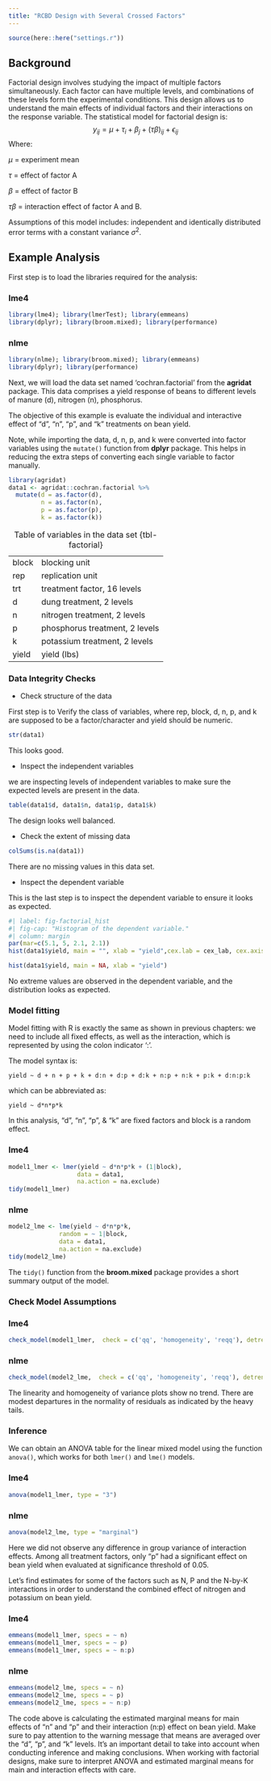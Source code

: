 ```yaml
---
title: "RCBD Design with Several Crossed Factors"
---
```


```r
source(here::here("settings.r"))
```

## Background

Factorial design involves studying the impact of multiple factors simultaneously. Each factor can have multiple levels, and combinations of these levels form the experimental conditions. This design allows us to understand the main effects of individual factors and their interactions on the response variable. The statistical model for factorial design is:
$$y_{ij} = \mu +  \tau_i+ \beta_j + (\tau\beta)_{ij} + \epsilon_{ij}$$ 
Where: 

$\mu$ = experiment mean

$\tau$ = effect of factor A

$\beta$ = effect of factor B 

$\tau\beta$ = interaction effect of factor A and B.


Assumptions of this model includes: independent and identically distributed error terms with a constant variance $\sigma^2$.

## Example Analysis

First step is to load the libraries required for the analysis:

::: panel-tabset
### lme4

```r
library(lme4); library(lmerTest); library(emmeans)
library(dplyr); library(broom.mixed); library(performance)
```

### nlme

```r
library(nlme); library(broom.mixed); library(emmeans)
library(dplyr); library(performance)
```
:::

Next, we will load the data set named 'cochran.factorial' from the **agridat** package. This data comprises a yield response of beans to different levels of manure (d), nitrogen (n), phosphorus. 

The objective of this example is evaluate the individual and interactive effect of "d", "n", "p", and "k" treatments on bean yield.

Note, while importing the data, d, n, p, and k were converted into factor variables using the `mutate()` function from **dplyr** package. This helps in reducing the extra steps of converting each single variable to factor manually.

```r
library(agridat)
data1 <- agridat::cochran.factorial %>% 
  mutate(d = as.factor(d),
         n = as.factor(n),
         p = as.factor(p),
         k = as.factor(k))
```

|       |                                |
|-------|--------------------------------|
| block | blocking unit                  |
| rep   | replication unit               |
| trt   | treatment factor, 16 levels    |
| d     | dung treatment, 2 levels       |
| n     | nitrogen treatment, 2 levels   |
| p     | phosphorus treatment, 2 levels |
| k     | potassium treatment, 2 levels  |
| yield | yield (lbs)                    |

: Table of variables in the data set {tbl-factorial}

### Data Integrity Checks

- Check structure of the data 

First step is to Verify the class of variables, where rep, block, d, n, p, and k are supposed to be a factor/character and yield should be numeric.

```r
str(data1)
```

This looks good.

- Inspect the independent variables

we are inspecting levels of independent variables to make sure the expected levels are present in the data.

```r
table(data1$d, data1$n, data1$p, data1$k)
```

The design looks well balanced.

- Check the extent of missing data


```r
colSums(is.na(data1))
```

There are no missing values in this data set.

- Inspect the dependent variable 

This is the last step is to inspect the dependent variable to ensure it looks as expected.

```r
#| label: fig-factorial_hist
#| fig-cap: "Histogram of the dependent variable."
#| column: margin
par(mar=c(5.1, 5, 2.1, 2.1))
hist(data1$yield, main = "", xlab = "yield",cex.lab = cex_lab, cex.axis = cex_axis, col = base_plot_color)
```

```r
hist(data1$yield, main = NA, xlab = "yield")
```

No extreme values are observed in the dependent variable, and the distribution looks as expected.  

### Model fitting

Model fitting with R is exactly the same as shown in previous chapters: we need to include all fixed effects, as well as the interaction, which is represented by using the colon indicator ‘:’. 

The model syntax is:

`yield ~ d + n + p + k + d:n + d:p + d:k + n:p + n:k + p:k + d:n:p:k`

which can be abbreviated as:

`yield ~ d*n*p*k`

In this analysis, "d", "n", "p", & "k" are fixed factors and block is a random effect.

::: panel-tabset
### lme4

```r
model1_lmer <- lmer(yield ~ d*n*p*k + (1|block),
                   data = data1, 
                   na.action = na.exclude)
tidy(model1_lmer)
```

### nlme

```r
model2_lme <- lme(yield ~ d*n*p*k,
              random = ~ 1|block,
              data = data1, 
              na.action = na.exclude)
tidy(model2_lme)
```
:::

:::: column-margin
::: callout-note
The `tidy()` function from the **broom.mixed** package provides a short summary output of the model.
:::
::::

### Check Model Assumptions

::: panel-tabset
### lme4

```r
check_model(model1_lmer,  check = c('qq', 'homogeneity', 'reqq'), detrend=FALSE)
```

### nlme

```r
check_model(model2_lme,  check = c('qq', 'homogeneity', 'reqq'), detrend=FALSE)
```
:::

The linearity and homogeneity of variance plots show no trend. There are modest departures in the normality of residuals as indicated by the heavy tails. 


### Inference

We can obtain an ANOVA table for the linear mixed model using the function `anova()`, which works for both `lmer()` and `lme()` models.

::: panel-tabset
### lme4

```r
anova(model1_lmer, type = "3")
```
### nlme
```r
anova(model2_lme, type = "marginal")
```
:::

Here we did not observe any difference in group variance of interaction effects. Among all treatment factors, only "p" had a significant effect on bean yield when evaluated at significance threshold of 0.05.


Let’s find estimates for some of the factors such as N, P and the N-by-K interactions in order to understand the combined effect of nitrogen and potassium on bean yield.

::: panel-tabset
### lme4
```r
emmeans(model1_lmer, specs = ~ n)
emmeans(model1_lmer, specs = ~ p)
emmeans(model1_lmer, specs = ~ n:p)
```

### nlme
```r
emmeans(model2_lme, specs = ~ n)
emmeans(model2_lme, specs = ~ p)
emmeans(model2_lme, specs = ~ n:p)
```
:::

The code above is calculating the estimated marginal means for main effects of "n" and "p" and their interaction (n:p) effect on bean yield. Make sure to pay attention to the warning message that means are averaged over the "d", "p", and "k" levels. It's an important detail to take into account when conducting inference and making conclusions. When working with factorial designs, make sure to  interpret ANOVA and estimated marginal means for main and interaction effects with care.
